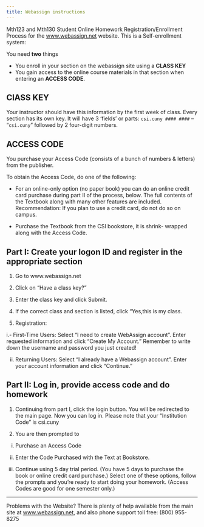 ```yaml
---
title: Webassign instructions
---
```


Mth123 and Mth130 Student Online Homework Registration/Enrollment Process for
the [www.webassign.net](https:/www.webassign.net) website. This is a Self-enrollment system:

You need **two** things

* You enroll in your section on the webassign site using a **CLASS KEY**
* You gain access to the online course materials in that section when entering an **ACCESS CODE**.


## ClASS KEY

Your instructor should have this information by the first week of class.
Every section has its own key. It will have 3 ‘fields’ or parts:
`csi.cuny #### ####` --  “`csi.cuny`” followed by 2 four-digit numbers.

## ACCESS CODE

You purchase your Access Code (consists of a bunch of numbers & letters)
from the publisher.

To obtain the Access Code, do one of the following:

* For an online-only option (no paper book) you can do an online
credit card purchase during part II of the process, below. The
full contents of the Textbook along with many other features are
included. Recommendation: If you plan to use a credit card, do
not do so on campus.

* Purchase the Textbook from the CSI bookstore, it is shrink-
wrapped along with the Access Code.

## Part I: Create your logon ID and register in the appropriate section

1. Go to www.webassign.net

2. Click on “Have a class key?”

3. Enter the class key and click Submit.

4. If the correct class and section is listed, click “Yes,this is my class.

5. Registration:

i.- First-Time Users: Select “I need to create WebAssign account”. Enter
requested information and click “Create My Account.” Remember to write
down the username and password you just created!

ii. Returning Users: Select “I already have a Webassign account”. Enter
your account information and click “Continue.”

## Part II: Log in, provide access code and do homework

1. Continuing from part I, click the login button. You will be redirected
to the main page. Now you can log in. Please note that your “Institution
Code” is csi.cuny

2. You are then prompted to

i. Purchase an Access Code

ii. Enter the Code Purchased with the Text at Bookstore.

iii. Continue using 5 day trial period. (You have 5 days to purchase the
book or online credit card purchase.)
Select one of these options, follow the prompts and you’re ready to
start doing your homework. (Access Codes are good for one semester
only.)

----

Problems with the Website? There is plenty of help available from the main site at [www.webassign.net](https://www.webassign.net), and also phone support toll free: (800) 955-8275
